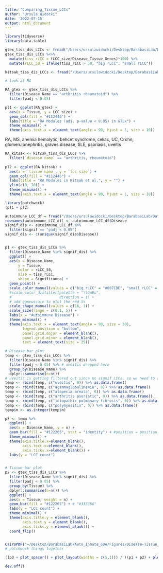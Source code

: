```yaml
---
title: "Comparing_Tissue_LCCs"
author: "Ursula Widocki"
date: '2022-07-15'
output: html_document
---
```


```r
library(tidyverse)
library(data.table)
```

```r
gtex_tiss_dis_LCCs <- fread("/Users/ursulawidocki/Desktop/BarabasiLab/Data/Disease_Tissue_LCCs_GTEx_log_DEgenes.tsv")
gtex_tiss_dis_LCCs %<>%
  mutate(tiss_rLCC = (LCC_size/Disease_Tissue_Genes)*100) %>%
  mutate(rLCC_50 = ifelse(tiss_rLCC > 50, "big rLCC", "small rLCC"))

kitsak_tiss_dis_LCCs <- fread("/Users/ursulawidocki/Desktop/BarabasiLab/Data/Kitsak_tissue_disease_LCC_data.txt")
```

```r
# look at RA

RA_gtex <- gtex_tiss_dis_LCCs %>%
  filter(Disease_Name == "arthritis rheumatoid") %>%
  filter(padj < 0.05)

pl1 <- ggplot(RA_gtex) +
  aes(x = Tissue, y = LCC_size) +
  geom_col(fill = "#112446") +
  labs(title = "RA Modules (adj. p-value < 0.05) in GTEx") +
  theme_minimal() +
  theme(axis.text.x = element_text(angle = 90, hjust = 1, size = 10))

```

RA, MS, anemia hemolytic, behcet syndrome, celiac, UC, Crohn, glomerulonephritis, graves disease, SLE, psoriasis, uveitis

```r
RA_kitsak <- kitsak_tiss_dis_LCCs %>%
  filter(`disease name` == "arthritis, rheumatoid")
  
pl2 <- ggplot(RA_kitsak) +
  aes(x = `tissue name`, y = `lcc size`) +
  geom_col(fill = "#112446") +
  labs(title = "RA Modules in Kitsak et al.", y = "") +
  ylim(c(0, 70)) +
  theme_minimal() +
  theme(axis.text.x = element_text(angle = 90, hjust = 1, size = 10))
```

```r
library(patchwork)
(pl1 + pl2)
```




```r
autoimmune_LCC_df = fread("/Users/ursulawidocki/Desktop/BarabasiLab/Data/AutoDis_LCCs_new.tsv")
rownames(autoimmune_LCC_df) <- autoimmune_LCC_df$Disease
signif_dis <- autoimmune_LCC_df %>%
  filter(signif == "padj < 0.05")
signif_dis <- c(unique(signif_dis$Disease))


p1 <- gtex_tiss_dis_LCCs %>%
  filter(Disease_Name %in% signif_dis) %>%
  ggplot() +
  aes(x = Disease_Name, 
      y = Tissue, 
      color = rLCC_50,
      size = tiss_rLCC,
      shape = Significance) +
  geom_point() +
  scale_color_manual(values = c("big rLCC" = "#007CBE", "small rLCC" = "grey80")) +
  #scale_color_distiller(palette = "YlGnBu",
  #                      direction = 1) +
  # add ggnewscale to plot the red Xs
  scale_shape_manual(values = c(16, 1)) +
  scale_size(range = c(0.1, 5)) + 
  labs(x = "Autoimmune Disease") +
  theme_minimal() +
  theme(axis.text.x = element_text(angle = 90, size = 30), 
        legend.position = "bottom", 
        panel.grid.major = element_blank(), 
        panel.grid.minor = element_blank(),
        text = element_text(size = 25))

# Disease bar plot
temp <- gtex_tiss_dis_LCCs %>%
  filter(Disease_Name %in% signif_dis) %>% 
  filter(padj < 0.05) %>% # uveitis dropped here
  group_by(Disease_Name) %>% 
  dplyr::summarise(n=n())
# uveitis is getting filtered out since no signif LCCs, so we need to add it back
temp <- rbind(temp, c("uveitis", 0)) %>% as.data.frame()
temp <- rbind(temp, c("agammaglobulinemia", 0)) %>% as.data.frame()
temp <- rbind(temp, c("alopecia areata", 0)) %>% as.data.frame()
temp <- rbind(temp, c("arthritis psoriatic", 0)) %>% as.data.frame()
temp <- rbind(temp, c("idiopathic pulmonary fibrosis", 0)) %>% as.data.frame()
temp <- rbind(temp, c("polymyositis", 0)) %>% as.data.frame()
temp$n <- as.integer(temp$n)

p3 <- temp %>%
  ggplot() +
  aes(x = Disease_Name, y = n) +
  geom_bar(fill = "#122265", stat = "identity") + #position = position_dodge(preserve = "single")
  theme_minimal() +
  theme(axis.title.x=element_blank(),
        axis.text.x=element_blank(),
        axis.ticks.x=element_blank()) +
  labs(y = "LCC count")


# Tissue bar plot
p2 <- gtex_tiss_dis_LCCs %>%
  filter(Disease_Name %in% signif_dis) %>% 
  filter(padj < 0.05) %>% 
  group_by(Tissue) %>% 
  dplyr::summarise(n=n()) %>%
  ggplot() +
  aes(x = Tissue, weight = n) +
  geom_bar(fill = "#122265") + # "#333366"
  labs(y = "LCC count") +
  theme_minimal() +
  theme(axis.title.y = element_blank(),
        axis.text.y = element_blank(),
        axis.ticks.y = element_blank()) +
  coord_flip()


CairoPDF("~/Desktop/BarabasiLab/Auto_Innate_GDA/Figures/Disease-Tissue_LCC_logDE.pdf", width = 25, height = 20)
# patchwork things together

((p3 + plot_spacer() + plot_layout(widths = c(5,1))) / ((p1 + p2) + plot_layout(widths = c(5,1))))+ plot_layout(heights = c(1,6))

dev.off()
```





















